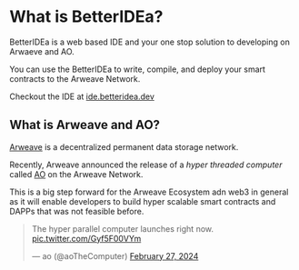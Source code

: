 
# What is BetterIDEa?

BetterIDEa is a web based IDE and your one stop solution to developing on Arwaeve and AO.

You can use the BetterIDEa to write, compile, and deploy your smart contracts to the Arweave Network.

Checkout the IDE at [ide.betteridea.dev](https://ide.betteridea.dev/)

## What is Arweave and AO?

[Arweave](https://arweave.org) is a decentralized permanent data storage network.

Recently, Arweave announced the release of a *hyper threaded computer* called [AO](https://ao.arweave.dev) on the Arweave Network. 

This is a big step forward for the Arweave Ecosystem adn web3 in general as it will enable developers to build hyper scalable smart contracts and DAPPs that was not feasible before.

<blockquote class="twitter-tweet" data-theme="dark"><p lang="en" dir="ltr">The hyper parallel computer launches right now. <a href="https://t.co/Gyf5F00VYm">pic.twitter.com/Gyf5F00VYm</a></p>&mdash; ao (@aoTheComputer) <a href="https://twitter.com/aoTheComputer/status/1762545634035290465?ref_src=twsrc%5Etfw">February 27, 2024</a></blockquote> <script async src="https://platform.twitter.com/widgets.js" charset="utf-8"></script>
